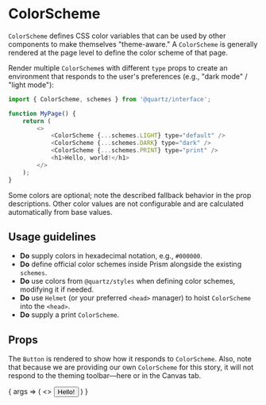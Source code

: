 
<Meta title="ColorScheme" component={ColorScheme} />

# ColorScheme

`ColorScheme` defines CSS color variables that can be used by other components
to make themselves "theme-aware." A `ColorScheme` is generally rendered at the
page level to define the color scheme of that page.

Render multiple `ColorScheme`s with different `type` props to create an
environment that responds to the user's preferences (e.g., "dark mode" /
"light mode"):

```js
import { ColorScheme, schemes } from '@quartz/interface';

function MyPage() {
	return (
		<>
			<ColorScheme {...schemes.LIGHT} type="default" />
			<ColorScheme {...schemes.DARK} type="dark" />
			<ColorScheme {...schemes.PRINT} type="print" />
			<h1>Hello, world!</h1>
		</>
	);
}
```

Some colors are optional; note the described fallback behavior in the prop
descriptions. Other color values are not configurable and are calculated
automatically from base values.

## Usage guidelines

- **Do** supply colors in hexadecimal notation, e.g., `#000000`.
- **Do** define official color schemes inside Prism alongside the existing `schemes`.
- **Do** use colors from `@quartz/styles` when defining color schemes, modifying it if needed.
- **Do** use `Helmet` (or your preferred `<head>` manager) to hoist `ColorScheme` into the `<head>`.
- **Do** supply a print `ColorScheme`.

## Props

The `Button` is rendered to show how it responds to `ColorScheme`. Also, note
that because we are providing our own `ColorScheme` for this story, it will not
respond to the theming toolbar—here or in the Canvas tab.

<Canvas>
	<Story
		args={{
			...schemes.LIGHT,
			type: 'default',
		}}
		name="Default"
	>
		{
			args => (
				<>
					<ColorScheme {...args} />
					<Button>Hello!</Button>
				</>
			)
		}
	</Story>
</Canvas>

<ArgsTable story="Default" />
